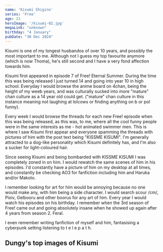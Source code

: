 ```yaml
---
name: 'Kisumi Shigino'
series: 'Free'
age: 22
heroImage: '/kisumi-02.jpg'
megaLink: "unknown"
birthday: "4 January"
pubDate: "30 Dec 2024"
---
```

Kisumi is one of my longest husbandos of over 10 years, and possibly the most important to me. Although not I guess my top favourite anymore (which is now Thoma), he's still second and I have a very fond affection towards him.

Kisumi first appeared in episode 7 of Free! Eternal Summer. During the time this was being released I just turned 14 and going into year 10 in high school. Everyday I would browse the anime board on 4chan, being the height of my weeb years, and was culturally sucked into more "mature" chan culture as a 14 year old could get. ("mature" chan culture in this instance meaning not laughing at lolcows or finding anything on b or pol funny). 

Every week I would browse the threads for each new Free! episode when this was being released, as this was, to me, where all the cool funny people were in the same interests as me - hot animated swimmer men. This is where I saw Kisumi first appear and everyone spamming the threads with pictures of him with the post text being "KISSME KISUMI". I'm generally attracted to a dog-like personality which Kisumi definitely has, and I'm also a sucker for light-coloured hair. 


<YouTube id="https://www.youtube.com/watch?v=HA-YC6WS-So" />

Since seeing Kisumi and being bombarded with KISSME KISUMI I was completely zoned in on him. I would rewatch the same scenes of him in his episodes. I'd constantly have a picture of him on my desktop at all times, and constantly be checking AO3 for fanfiction including him and Haruka and/or Makoto.

I remember looking for art for him would be annoying because no one would make any, with him being a side character. I would search scour /cm/, Pixiv, Gelbooru and other boorus for any art of him. Every year I would watch his episodes on his birthday. I remember when the 3rd season of Free! came out and going absolutely insane when he showed up again after 4 years from season 2. Feral.

I even remember writing fanfiction of myself and him, fantasising a cyberpunk setting listening to t e l e p a t h. 

## Dungy's top images of Kisumi

